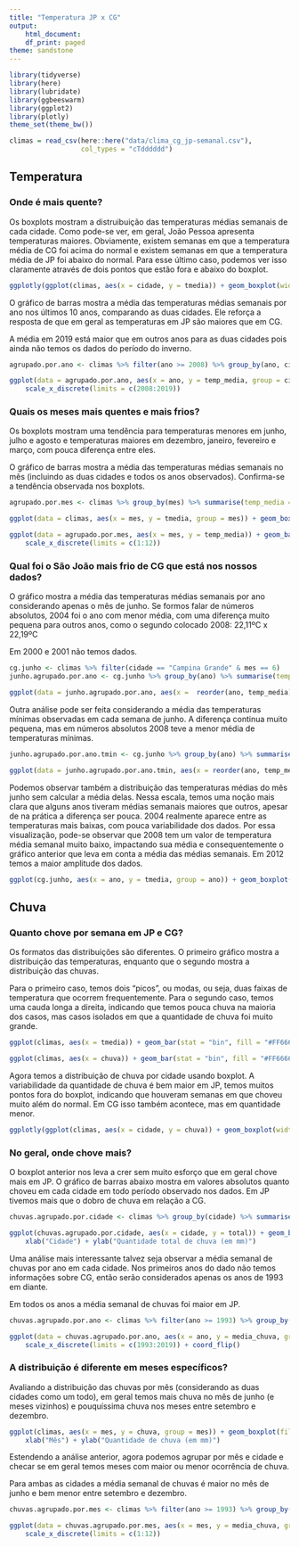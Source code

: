```yaml
---
title: "Temperatura JP x CG"
output:
    html_document:
    df_print: paged
theme: sandstone
---
```


```r
library(tidyverse)
library(here)
library(lubridate)
library(ggbeeswarm)
library(ggplot2)
library(plotly)
theme_set(theme_bw())
```

```r
climas = read_csv(here::here("data/clima_cg_jp-semanal.csv"), 
                  col_types = "cTdddddd")

```

## Temperatura

### Onde é mais quente?

Os boxplots mostram a distruibuição das temperaturas médias semanais de cada cidade. Como pode-se ver, em geral, João Pessoa apresenta temperaturas maiores. Obviamente, existem semanas em que a temperatura média de CG foi acima do normal e existem semanas em que a temperatura média de JP foi abaixo do normal. Para esse último caso, podemos ver isso claramente através de dois pontos que estão fora e abaixo do boxplot.

```r
ggplotly(ggplot(climas, aes(x = cidade, y = tmedia)) + geom_boxplot(width = .2, fill = "#FF6666") + ylab("Temperatura média semanal (ºC)"))
```

O gráfico de barras mostra a média das temperaturas médias semanais por ano nos últimos 10 anos, comparando as duas cidades. Ele reforça a resposta de que em geral as temperaturas em JP são maiores que em CG.

A média em 2019 está maior que em outros anos para as duas cidades pois ainda não temos os dados do período do inverno.

```r
agrupado.por.ano <- climas %>% filter(ano >= 2008) %>% group_by(ano, cidade) %>% summarise(temp_media = mean(tmedia))

ggplot(data = agrupado.por.ano, aes(x = ano, y = temp_media, group = cidade, fill = cidade)) + geom_bar(stat = "identity", position = "dodge") + ylab("Média das temperaturas médias semanais (ºC)") + xlab("Ano") + 
    scale_x_discrete(limits = c(2008:2019))
```

### Quais os meses mais quentes e mais frios? 

Os boxplots mostram uma tendência para temperaturas menores em junho, julho e agosto e temperaturas maiores em dezembro, janeiro, fevereiro e março, com pouca diferença entre eles.

O gráfico de barras mostra a média das temperaturas médias semanais no mês (incluindo as duas cidades e todos os anos observados). Confirma-se a tendência observada nos boxplots.

```r
agrupado.por.mes <- climas %>% group_by(mes) %>% summarise(temp_media = mean(tmedia))

ggplot(data = climas, aes(x = mes, y = tmedia, group = mes)) + geom_boxplot(fill = "#FF6666") + scale_x_discrete(limits = c(1:12)) + xlab("Mês") + ylab("Temperatura média semanal (ºC)")

ggplot(data = agrupado.por.mes, aes(x = mes, y = temp_media)) + geom_bar(stat = "identity", position = "dodge", fill = "#FF6666") + ylab("Média das temperaturas médias semanais (ºC)") + xlab("Mês") + 
    scale_x_discrete(limits = c(1:12))

```

### Qual foi o São João  mais frio de CG que está nos nossos dados?

O gráfico mostra a média das temperaturas médias semanais por ano considerando apenas o mês de junho. Se formos falar de números absolutos, 2004 foi o ano com menor média, com uma diferença muito pequena para outros anos, como o segundo colocado 2008: 22,11ºC x 22,19ºC

Em 2000 e 2001 não temos dados.

```r
cg.junho <- climas %>% filter(cidade == "Campina Grande" & mes == 6)
junho.agrupado.por.ano <- cg.junho %>% group_by(ano) %>% summarise(temp_media = mean(tmedia))

ggplot(data = junho.agrupado.por.ano, aes(x =  reorder(ano, temp_media), y = temp_media)) + geom_bar(stat = "identity", position = "dodge", fill = "#FF6666") + ylab("Média das temperaturas médias semanais (ºC)") + xlab("Ano") + coord_flip()
```

Outra análise pode ser feita considerando a média das temperaturas mínimas observadas em cada semana de junho. A diferença continua muito pequena, mas em números absolutos 2008 teve a menor média de temperaturas mínimas.

```r
junho.agrupado.por.ano.tmin <- cg.junho %>% group_by(ano) %>% summarise(temp_media = mean(tmin))

ggplot(data = junho.agrupado.por.ano.tmin, aes(x = reorder(ano, temp_media), y = temp_media)) + geom_bar(stat = "identity", position = "dodge", fill = "#FF6666") + ylab("Média das temperaturas mínimas semanais (ºC)") + xlab("Ano") + coord_flip()
```

Podemos observar também a distribuição das temperaturas médias do mês junho sem calcular a média delas. Nessa escala, temos uma noção mais clara que alguns anos tiveram médias semanais maiores que outros, apesar de na prática a diferença ser pouca. 2004 realmente aparece entre as temperaturas mais baixas, com pouca variabilidade dos dados. Por essa visualização, pode-se observar que 2008 tem um valor de temperatura média semanal muito baixo, impactando sua média e consequentemente o gráfico anterior que leva em conta a média das médias semanais. Em 2012 temos a maior amplitude dos dados.

```r
ggplot(cg.junho, aes(x = ano, y = tmedia, group = ano)) + geom_boxplot(fill = "#FF6666") + scale_x_discrete(limits = c(1995:2018)) + coord_flip() + ylab("Temperatura média semanal (ºC)")
```

## Chuva

### Quanto chove por semana em JP e CG?

Os formatos das distribuições são diferentes. O primeiro gráfico mostra a distribuição das temperaturas, enquanto que o segundo mostra a distribuição das chuvas.

Para o primeiro caso, temos dois "picos", ou modas, ou seja, duas faixas de temperatura que ocorrem frequentemente. Para o segundo caso, temos uma cauda longa a direita, indicando que temos pouca chuva na maioria dos casos, mas casos isolados em que a quantidade de chuva foi muito grande.

```r
ggplot(climas, aes(x = tmedia)) + geom_bar(stat = "bin", fill = "#FF6666") + xlab("Temperatura média semanal")

ggplot(climas, aes(x = chuva)) + geom_bar(stat = "bin", fill = "#FF6666") + xlab("Quantidade de chuva semanal (mm)")
```

Agora temos a distribuição de chuva por cidade usando boxplot. A variabilidade da quantidade de chuva é bem maior em JP, temos muitos pontos fora do boxplot, indicando que houveram semanas em que choveu muito além do normal. Em CG isso também acontece, mas em quantidade menor.

```r
ggplotly(ggplot(climas, aes(x = cidade, y = chuva)) + geom_boxplot(width = .2, fill = "#FF6666") + ylab("Quantidade de chuva (mm)"))
```

### No geral, onde chove mais?

O boxplot anterior nos leva a crer sem muito esforço que em geral chove mais em JP. O gráfico de barras abaixo mostra em valores absolutos quanto choveu em cada cidade em todo período observado nos dados. Em JP tivemos mais que o dobro de chuva em relação a CG.

```r
chuvas.agrupado.por.cidade <- climas %>% group_by(cidade) %>% summarise(total = sum(chuva))

ggplot(chuvas.agrupado.por.cidade, aes(x = cidade, y = total)) + geom_bar(stat = "identity", fill = "#FF6666") +
    xlab("Cidade") + ylab("Quantidade total de chuva (em mm)")
```

Uma análise mais interessante talvez seja observar a média semanal de chuvas por ano em cada cidade. Nos primeiros anos do dado não temos informações sobre CG, então serão considerados apenas os anos de 1993 em diante.

Em todos os anos a média semanal de chuvas foi maior em JP.

```r
chuvas.agrupado.por.ano <- climas %>% filter(ano >= 1993) %>% group_by(ano, cidade) %>% summarise(media_chuva = mean(chuva))

ggplot(data = chuvas.agrupado.por.ano, aes(x = ano, y = media_chuva, group = cidade, fill = cidade)) + geom_bar(stat = "identity", position = "dodge") + ylab("Média semanal da quantidade chuva (mm)") + xlab("Ano") + 
    scale_x_discrete(limits = c(1993:2019)) + coord_flip()
```

### A distribuição é diferente em meses específicos? 

Avaliando a distribuição das chuvas por mês (considerando as duas cidades como um todo), em geral temos mais chuva no mês de junho (e meses vizinhos) e pouquíssima chuva nos meses entre setembro e dezembro.

```r
ggplot(climas, aes(x = mes, y = chuva, group = mes)) + geom_boxplot(fill = "#FF6666") + scale_x_discrete(limits = c(1:12)) + 
    xlab("Mês") + ylab("Quantidade de chuva (em mm)")
```

Estendendo a análise anterior, agora podemos agrupar por mês e cidade e checar se em geral temos meses com maior ou menor ocorrência de chuva.

Para ambas as cidades a média semanal de chuvas é maior no mês de junho e bem menor entre setembro e dezembro.

```r
chuvas.agrupado.por.mes <- climas %>% filter(ano >= 1993) %>% group_by(mes, cidade) %>% summarise(media_chuva = mean(chuva))

ggplot(data = chuvas.agrupado.por.mes, aes(x = mes, y = media_chuva, group = cidade, fill = cidade)) + geom_bar(stat = "identity", position = "dodge") + ylab("Média semanal da quantidade chuva (mm)") + xlab("Mês") + 
    scale_x_discrete(limits = c(1:12))
```

